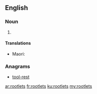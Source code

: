 ==English==

===Noun===
{{head|en|plural}}

# {{plural of|rootlet|lang=en|nocat=1}}

====Translations====
{{trans-top|}}
* Maori: {{t|mi|wekeweke}}
{{trans-bottom}}

===Anagrams===
* [[tool-rest#English|tool-rest]]

[[ar:rootlets]]
[[fr:rootlets]]
[[ku:rootlets]]
[[my:rootlets]]